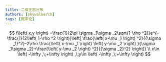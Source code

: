 ```yaml
---
title: 二维正态分布
authors: [skywalkerch]
tags: [概率论]
---
```


$$
f\left( x,y \right) =\frac{1}{2\pi \sigma _1\sigma _2\sqrt{1-\rho ^2}}e^{-\frac{1}{2\left( 1-\rho ^2 \right)}\left[ \frac{\left( x-\mu _1 \right) ^2}{{\sigma _1}^2}-2\rho \frac{\left( x-\mu _1 \right) \left( y-\mu _2 \right) }{\sigma _1\sigma _2}+\frac{\left( y-\mu _2 \right) ^2}{{\sigma _2}^2} \right]}
\\
x\in \left( -\infty ,\;+\infty \right) ,\;y\in \left( -\infty ,\;+\infty \right) 
$$
